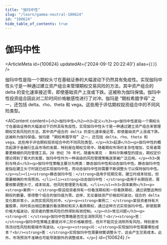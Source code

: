 ```yaml
---
title: "伽玛中性"
slug: "/learn/gamma-neutral-100624"
id: "100624"
hide_table_of_contents: true
---
```



# 伽玛中性

<ArticleMeta id={100624} updatedAt={'2024-09-12 20:22:40'} alias={`[]`} />
<div className='border-solid border-b border-t-0 my-4 border-[var(--ifm-color-gray-300)]' />

伽玛中性是指一个期权头寸在基础证券的大幅波动下仍然具有免疫性。实现伽玛中性头寸是一种通过建立资产组合来管理期权交易风险的方法，其中资产组合的 delta 的变化速率接近零，即使基础资产上涨或下跌。这被称为伽玛保值。伽玛中性投资组合因此对二阶时间价格敏感性进行了对冲。伽玛是 “期权希腊字母” 之一，还包括 delta、rho、theta 和 vega。这些用于评估期权投资组合中的不同风险类型。

<AIContent content={`<h2>伽玛中性</h2><h3>定义</h3><p>伽玛中性是指一个期权头寸在基础证券的大幅波动下仍然具有免疫性。实现伽玛中性头寸是一种通过建立资产组合来管理期权交易风险的方法，其中资产组合的 delta 的变化速率接近零，即使基础资产上涨或下跌。这被称为伽玛保值。伽玛是 “期权希腊字母” 之一，还包括 delta、rho、theta 和 vega。这些用于评估期权投资组合中的不同风险类型。</p><h3>起源</h3><p>伽玛中性的概念起源于金融衍生品市场的发展，特别是在期权交易中。随着期权市场的复杂性增加，交易者需要更精细的风险管理工具。20 世纪 70 年代，随着布莱克 - 斯科尔斯模型的提出，期权定价理论得到了极大的发展，伽玛中性作为一种高级的风险管理策略逐渐被广泛应用。</p><h3>类别与特点</h3><p>伽玛中性策略主要分为两类：静态伽玛中性和动态伽玛中性。静态伽玛中性是指在建立头寸时就已经实现伽玛中性，而动态伽玛中性则需要不断调整头寸以保持伽玛中性。</p><ul><li><strong>静态伽玛中性：</strong>适用于短期交易，建立时成本较低，但需要精确的市场预测。</li><li><strong>动态伽玛中性：</strong>适用于长期投资，需要频繁调整头寸，成本较高，但风险管理更为有效。</li></ul><h3>具体案例</h3><p><strong>案例一：</strong>假设投资者持有一份看涨期权和一份看跌期权，通过调整这两份期权的数量，使得整个组合的伽玛值为零。这样，无论基础资产价格如何波动，组合的 delta 变化都非常小，从而实现风险对冲。</p><p><strong>案例二：</strong>某投资者持有大量股票，同时卖出相应数量的看涨期权和买入看跌期权，通过这种方式实现伽玛中性。即使股票价格大幅波动，投资者的整体风险仍然得到有效控制。</p><h3>常见问题</h3><p><strong>问：</strong>伽玛中性策略是否完全消除风险？<br/><strong>答：</strong>伽玛中性策略主要是对冲二阶价格敏感性，但并不能完全消除所有风险，特别是市场流动性风险和极端市场波动。</p><p><strong>问：</strong>实现伽玛中性需要哪些成本？<br/><strong>答：</strong>实现伽玛中性需要频繁调整头寸，这会产生交易成本。此外，市场预测不准确也可能导致额外的调整成本。</p>`} id={100624} />
